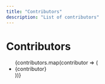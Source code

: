```yaml
---
title: "Contributors"
description: "List of contributors"
---
```


# Contributors

<ul>
    {contributors.map(contributor => (
    <li key={contributor}>
        <Link
        href={`/contributor/${contributor.toLowerCase()}`}
        className="text-lg"
        >
        {contributor}
        </Link>
    </li>
    ))}
</ul>